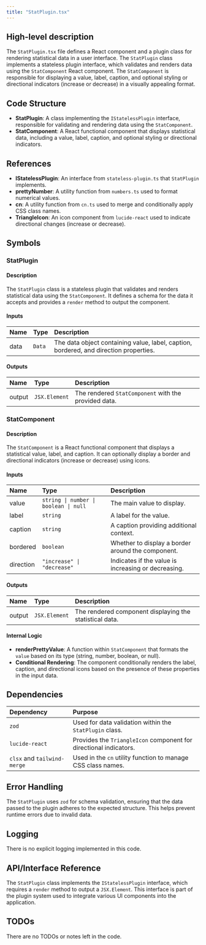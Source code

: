 ```yaml
---
title: "StatPlugin.tsx"
---
```


## High-level description

The `StatPlugin.tsx` file defines a React component and a plugin class for rendering statistical data in a user interface. The `StatPlugin` class implements a stateless plugin interface, which validates and renders data using the `StatComponent` React component. The `StatComponent` is responsible for displaying a value, label, caption, and optional styling or directional indicators (increase or decrease) in a visually appealing format.

## Code Structure

- **StatPlugin**: A class implementing the `IStatelessPlugin` interface, responsible for validating and rendering data using the `StatComponent`.
- **StatComponent**: A React functional component that displays statistical data, including a value, label, caption, and optional styling or directional indicators.

## References

- **IStatelessPlugin**: An interface from `stateless-plugin.ts` that `StatPlugin` implements.
- **prettyNumber**: A utility function from `numbers.ts` used to format numerical values.
- **cn**: A utility function from `cn.ts` used to merge and conditionally apply CSS class names.
- **TriangleIcon**: An icon component from `lucide-react` used to indicate directional changes (increase or decrease).

## Symbols

### StatPlugin
#### Description
The `StatPlugin` class is a stateless plugin that validates and renders statistical data using the `StatComponent`. It defines a schema for the data it accepts and provides a `render` method to output the component.

#### Inputs
| Name | Type | Description |
|:-----|:-----|:------------|
| data | `Data` | The data object containing value, label, caption, bordered, and direction properties. |

#### Outputs
| Name | Type | Description |
|:-----|:-----|:------------|
| output | `JSX.Element` | The rendered `StatComponent` with the provided data. |

### StatComponent
#### Description
The `StatComponent` is a React functional component that displays a statistical value, label, and caption. It can optionally display a border and directional indicators (increase or decrease) using icons.

#### Inputs
| Name | Type | Description |
|:-----|:-----|:------------|
| value | `string \| number \| boolean \| null` | The main value to display. |
| label | `string` | A label for the value. |
| caption | `string` | A caption providing additional context. |
| bordered | `boolean` | Whether to display a border around the component. |
| direction | `"increase" \| "decrease"` | Indicates if the value is increasing or decreasing. |

#### Outputs
| Name | Type | Description |
|:-----|:-----|:------------|
| output | `JSX.Element` | The rendered component displaying the statistical data. |

#### Internal Logic
- **renderPrettyValue**: A function within `StatComponent` that formats the `value` based on its type (string, number, boolean, or null).
- **Conditional Rendering**: The component conditionally renders the label, caption, and directional icons based on the presence of these properties in the input data.

## Dependencies

| Dependency | Purpose |
|:-----------|:--------|
| `zod` | Used for data validation within the `StatPlugin` class. |
| `lucide-react` | Provides the `TriangleIcon` component for directional indicators. |
| `clsx` and `tailwind-merge` | Used in the `cn` utility function to manage CSS class names. |

## Error Handling

The `StatPlugin` uses `zod` for schema validation, ensuring that the data passed to the plugin adheres to the expected structure. This helps prevent runtime errors due to invalid data.

## Logging

There is no explicit logging implemented in this code.

## API/Interface Reference

The `StatPlugin` class implements the `IStatelessPlugin` interface, which requires a `render` method to output a `JSX.Element`. This interface is part of the plugin system used to integrate various UI components into the application.

## TODOs

There are no TODOs or notes left in the code.